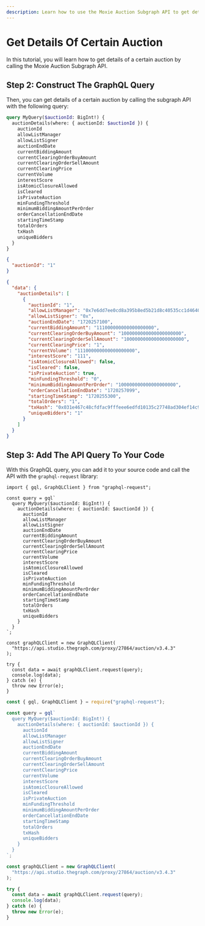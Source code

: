```yaml
---
description: Learn how to use the Moxie Auction Subgraph API to get details of a certain auction.
---
```



# Get Details Of Certain Auction

In this tutorial, you will learn how to get details of a certain auction by calling the Moxie Auction Subgraph API.

<PreRequisites />

<InstallDependencies />

## Step 2: Construct The GraphQL Query

Then, you can get details of a certain auction by calling the subgraph API with the following query:

<Tabs>
<TabItem value="query" label="Query">

```graphql
query MyQuery($auctionId: BigInt!) {
  auctionDetails(where: { auctionId: $auctionId }) {
    auctionId
    allowListManager
    allowListSigner
    auctionEndDate
    currentBiddingAmount
    currentClearingOrderBuyAmount
    currentClearingOrderSellAmount
    currentClearingPrice
    currentVolume
    interestScore
    isAtomicClosureAllowed
    isCleared
    isPrivateAuction
    minFundingThreshold
    minimumBiddingAmountPerOrder
    orderCancellationEndDate
    startingTimeStamp
    totalOrders
    txHash
    uniqueBidders
  }
}
```

</TabItem>
<TabItem value="variable" label="Variable">

```json
{
  "auctionId": "1"
}
```

</TabItem>
<TabItem value="response" label="Response">

```json
{
  "data": {
    "auctionDetails": [
      {
        "auctionId": "1",
        "allowListManager": "0x7e6dd7ee0cd8a395b8ed5b21d8c40535cc1d4640",
        "allowListSigner": "0x",
        "auctionEndDate": "1720257100",
        "currentBiddingAmount": "111000000000000000000",
        "currentClearingOrderBuyAmount": "1000000000000000000000",
        "currentClearingOrderSellAmount": "1000000000000000000000",
        "currentClearingPrice": "1",
        "currentVolume": "111000000000000000000",
        "interestScore": "111",
        "isAtomicClosureAllowed": false,
        "isCleared": false,
        "isPrivateAuction": true,
        "minFundingThreshold": "0",
        "minimumBiddingAmountPerOrder": "100000000000000000000",
        "orderCancellationEndDate": "1720257099",
        "startingTimeStamp": "1720255300",
        "totalOrders": "1",
        "txHash": "0x031e467c48cfdfac9fffeee6edfd10135c27748ad304ef14c9062ce4381031f5",
        "uniqueBidders": "1"
      }
    ]
  }
}
```

</TabItem>
</Tabs>

## Step 3: Add The API Query To Your Code

With this GraphQL query, you can add it to your source code and call the API with the `graphql-request` library:

<Tabs>
<TabItem value="grapqhl_ts" label="graphql-request (TS)">

```tsx
import { gql, GraphQLClient } from "graphql-request";

const query = gql`
  query MyQuery($auctionId: BigInt!) {
    auctionDetails(where: { auctionId: $auctionId }) {
      auctionId
      allowListManager
      allowListSigner
      auctionEndDate
      currentBiddingAmount
      currentClearingOrderBuyAmount
      currentClearingOrderSellAmount
      currentClearingPrice
      currentVolume
      interestScore
      isAtomicClosureAllowed
      isCleared
      isPrivateAuction
      minFundingThreshold
      minimumBiddingAmountPerOrder
      orderCancellationEndDate
      startingTimeStamp
      totalOrders
      txHash
      uniqueBidders
    }
  }
`;

const graphQLClient = new GraphQLClient(
  "https://api.studio.thegraph.com/proxy/27864/auction/v3.4.3"
);

try {
  const data = await graphQLClient.request(query);
  console.log(data);
} catch (e) {
  throw new Error(e);
}
```

</TabItem>
<TabItem value="graphql_js" label="graphql-request (JS)">

```jsx
const { gql, GraphQLClient } = require("graphql-request");

const query = gql`
  query MyQuery($auctionId: BigInt!) {
    auctionDetails(where: { auctionId: $auctionId }) {
      auctionId
      allowListManager
      allowListSigner
      auctionEndDate
      currentBiddingAmount
      currentClearingOrderBuyAmount
      currentClearingOrderSellAmount
      currentClearingPrice
      currentVolume
      interestScore
      isAtomicClosureAllowed
      isCleared
      isPrivateAuction
      minFundingThreshold
      minimumBiddingAmountPerOrder
      orderCancellationEndDate
      startingTimeStamp
      totalOrders
      txHash
      uniqueBidders
    }
  }
`;

const graphQLClient = new GraphQLClient(
  "https://api.studio.thegraph.com/proxy/27864/auction/v3.4.3"
);

try {
  const data = await graphQLClient.request(query);
  console.log(data);
} catch (e) {
  throw new Error(e);
}
```

</TabItem>
</Tabs>

<DeveloperSupport />
